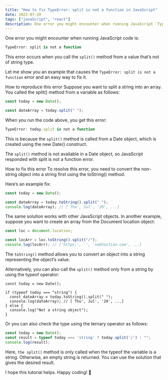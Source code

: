 ```yaml
---
title: "How to fix TypeError: split is not a function in JavaScript"
date: 2023-07-20
tags: ["javaScript", "react"]
description: One error you might encounter when running JavaScript `TypeError: split is not a function`, This error occurs when you call the split() method from a value that’s not of string type. Let me show you an example that causes the TypeError: split is not a function error and an easy way to fix it.
---
```


One error you might encounter when running JavaScript code is:

```ts
TypeError: split is not a function
```

This error occurs when you call the `split()` method from a value that’s not of string type.

Let me show you an example that causes the `TypeError: split is not a function` error and an easy way to fix it.

How to reproduce this error
Suppose you want to split a string into an array. You called the split() method from a variable as follows:
```ts 
const today = new Date();
```

```ts
const dateArray = today.split(" ");
```

When you run the code above, you get this error:

```ts
TypeError: today.split is not a function
```

This is because the `split()` method is called from a Date object, which is created using the new Date() construct.

The `split()` method is not available in a Date object, so JavaScript responded with split is not a function error.

How to fix this error
To resolve this error, you need to convert the non-string object into a string first using the toString() method.

Here’s an example fix:

```ts
const today = new Date();
```
```ts
const dateArray = today.toString().split(" ");
console.log(dateArray); // [ Thu', Jul', '20', ...]
```

The same solution works with other JavaScript objects. In another example, suppose you want to create an array from the Document location object:
```ts
const loc = document.location;
```
```ts
const locArr = loc.toString().split("/");
console.log(locArr); // ['https:', '', 'sebhastian.com', ...]
```

The `toString()` method allows you to convert an object into a string representing the object’s value.

Alternatively, you can also call the `split()` method only from a string by using the typeof operator:
```tsx
const today = new Date();

if (typeof today === "string") {
  const dateArray = today.toString().split(" ");
  console.log(dateArray); // [ Thu', Jul', '20', ...]
} else {
  console.log("Not a string object");
}
```

Or you can also check the type using the ternary operator as follows:
```ts
const today = new Date();
const result = typeof today === 'string' ? today.split('/') : "";
console.log(result);
```
Here, `the split()` method is only called when the typeof the variable is a string. Otherwise, an empty string is returned. You can use the solution that gives the desired result.

I hope this tutorial helps. Happy coding! 🙌
